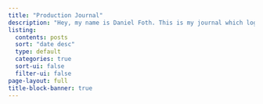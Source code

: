 ```yaml
---
title: "Production Journal"
description: "Hey, my name is Daniel Foth. This is my journal which logs and reflects on the work done for my MSc project called \"Life lessons from Irish Folklore via video games\". As part of it, I'm producing a 2D cozy narrative game called \"Exercise Your Demons\" with some dark themes based on the ‘good people’ from Irish fairy tales and folklore."
listing:
  contents: posts
  sort: "date desc"
  type: default
  categories: true
  sort-ui: false
  filter-ui: false
page-layout: full
title-block-banner: true
---
```



